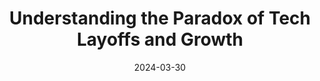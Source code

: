 ---
title: "Understanding the Paradox of Tech Layoffs and Growth"
date: "2024-03-30"
tags: ["layoffs", "job search", "networking", "upskilling"]
draft: false
readtime: 3
authors: ['natalykelly']
url: "https://www.linkedin.com/posts/natalykelly_tech-layoffs-keep-happening-all-around-us-activity-7179863499383156736-LQ8a"
summary: Nataly Kelly explores the ongoing paradox in the tech industry where companies continue to lay off thousands while still showing overall growth and hiring. This reflects the dynamic nature of the tech sector amid economic shifts.
---